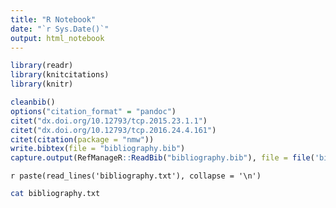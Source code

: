 ```yaml
---
title: "R Notebook"
date: "`r Sys.Date()`"
output: html_notebook
---
```


```r
library(readr)
library(knitcitations)
library(knitr)
```

```r
cleanbib()
options("citation_format" = "pandoc")
citet("dx.doi.org/10.12793/tcp.2015.23.1.1")
citet("dx.doi.org/10.12793/tcp.2016.24.4.161")
citet(citation(package = "nmw"))
write.bibtex(file = "bibliography.bib")
capture.output(RefManageR::ReadBib("bibliography.bib"), file = file('bibliography.txt', encoding = 'UTF-8'))
```

`r paste(read_lines('bibliography.txt'), collapse = '\n')`

```bash
cat bibliography.txt
```
